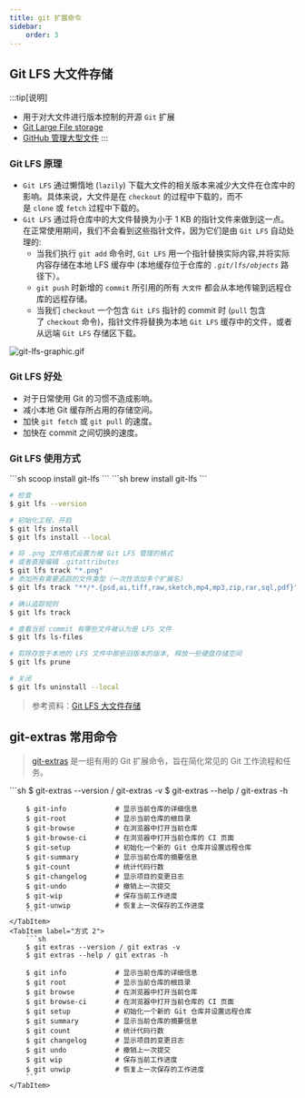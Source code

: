 ```yaml
---
title: git 扩展命令
sidebar:
    order: 3
---
```



## Git LFS 大文件存储

:::tip[说明]
- 用于对大文件进行版本控制的开源 `Git` 扩展
- [Git Large File storage](https://git-lfs.com/)
- [GitHub 管理大型文件](https://docs.github.com/zh/repositories/working-with-files/managing-large-files/about-large-files-on-github)
:::

### Git LFS 原理

- `Git LFS` 通过懒惰地 (`lazily`) 下载大文件的相关版本来减少大文件在仓库中的影响。具体来说，大文件是在 `checkout` 的过程中下载的，而不是 `clone` 或 `fetch` 过程中下载的。
- `Git LFS` 通过将仓库中的大文件替换为小于 1 KB 的指针文件来做到这一点。在正常使用期间，我们不会看到这些指针文件，因为它们是由 `Git LFS` 自动处理的:
	- 当我们执行 `git add` 命令时, `Git LFS` 用一个指针替换实际内容,并将实际内容存储在本地 LFS 缓存中 (本地缓存位于仓库的 _`.git/lfs/objects`_ 路径下）。
	- `git push` 时新增的 `commit` 所引用的所有 `大文件` 都会从本地传输到远程仓库的远程存储。
	- 当我们 `checkout` 一个包含 `Git LFS` 指针的 commit 时 (`pull` 包含了 `checkout` 命令)，指针文件将替换为本地 `Git LFS` 缓存中的文件，或者从远端 `Git LFS` 存储区下载。

![git-lfs-graphic.gif](/attachmets/git-lfs-graphic.gif)

### Git LFS 好处

- 对于日常使用 Git 的习惯不造成影响。
- 减小本地 Git 缓存所占用的存储空间。
- 加快 `git fetch` 或 `git pull` 的速度。
- 加快在 commit 之间切换的速度。

### Git LFS 使用方式

<Tabs>
    <TabItem label="windows 安装">
        ```sh
        scoop install git-lfs
        ```
    </TabItem>
    <TabItem label="mac 安装">
        ```sh
        brew install git-lfs
        ```
    </TabItem>
</Tabs>

```sh
# 检查
$ git lfs --version

# 初始化工程，开启
$ git lfs install
$ git lfs install --local

# 将 .png 文件格式设置为被 Git LFS 管理的格式
# 或者直接编辑 .gitattributes
$ git lfs track "*.png"
# 添加所有需要追踪的文件类型（一次性添加多个扩展名）
$ git lfs track "**/*.{psd,ai,tiff,raw,sketch,mp4,mp3,zip,rar,sql,pdf}"

# 确认追踪规则
$ git lfs track

# 查看当前 commit 有哪些文件被认为是 LFS 文件
$ git lfs ls-files

# 剪除存放于本地的 LFS 文件中那些旧版本的版本, 释放一些硬盘存储空间
$ git lfs prune

# 关闭
$ git lfs uninstall --local
```

> 参考资料：[Git LFS 大文件存储](https://blog.yusong.me/git/lfs)

## git-extras 常用命令

> [git-extras](https://github.com/tj/git-extras/blob/main/Commands.md) 是一组有用的 Git 扩展命令，旨在简化常见的 Git 工作流程和任务。

<Tabs>
    <TabItem label="方式 1">
        ```sh
        $ git-extras --version / git-extras -v
        $ git-extras --help / git-extras -h

        $ git-info            # 显示当前仓库的详细信息
        $ git-root            # 显示当前仓库的根目录
        $ git-browse          # 在浏览器中打开当前仓库
        $ git-browse-ci       # 在浏览器中打开当前仓库的 CI 页面
        $ git-setup           # 初始化一个新的 Git 仓库并设置远程仓库
        $ git-summary         # 显示当前仓库的摘要信息
        $ git-count           # 统计代码行数
        $ git-changelog       # 显示项目的变更日志
        $ git-undo            # 撤销上一次提交
        $ git-wip             # 保存当前工作进度
        $ git-unwip           # 恢复上一次保存的工作进度
        ```
    </TabItem>
    <TabItem label="方式 2">
        ```sh
        $ git extras --version / git extras -v
        $ git extras --help / git extras -h

        $ git info            # 显示当前仓库的详细信息
        $ git root            # 显示当前仓库的根目录
        $ git browse          # 在浏览器中打开当前仓库
        $ git browse-ci       # 在浏览器中打开当前仓库的 CI 页面
        $ git setup           # 初始化一个新的 Git 仓库并设置远程仓库
        $ git summary         # 显示当前仓库的摘要信息
        $ git count           # 统计代码行数
        $ git changelog       # 显示项目的变更日志
        $ git undo            # 撤销上一次提交
        $ git wip             # 保存当前工作进度
        $ git unwip           # 恢复上一次保存的工作进度
        ```
    </TabItem>
</Tabs>
